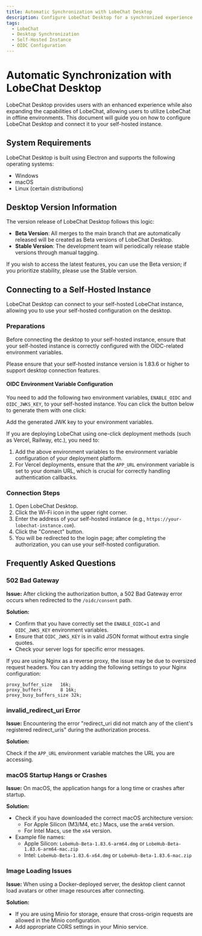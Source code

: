 ```yaml
---
title: Automatic Synchronization with LobeChat Desktop
description: Configure LobeChat Desktop for a synchronized experience
tags:
  - LobeChat
  - Desktop Synchronization
  - Self-Hosted Instance
  - OIDC Configuration
---
```


# Automatic Synchronization with LobeChat Desktop

LobeChat Desktop provides users with an enhanced experience while also expanding the capabilities of LobeChat, allowing users to utilize LobeChat in offline environments. This document will guide you on how to configure LobeChat Desktop and connect it to your self-hosted instance.

## System Requirements

LobeChat Desktop is built using Electron and supports the following operating systems:

- Windows
- macOS
- Linux (certain distributions)

## Desktop Version Information

The version release of LobeChat Desktop follows this logic:

- **Beta Version**: All merges to the main branch that are automatically released will be created as Beta versions of LobeChat Desktop.
- **Stable Version**: The development team will periodically release stable versions through manual tagging.

If you wish to access the latest features, you can use the Beta version; if you prioritize stability, please use the Stable version.

## Connecting to a Self-Hosted Instance

LobeChat Desktop can connect to your self-hosted LobeChat instance, allowing you to use your self-hosted configuration on the desktop.

### Preparations

Before connecting the desktop to your self-hosted instance, ensure that your self-hosted instance is correctly configured with the OIDC-related environment variables.

<Callout>
  Please ensure that your self-hosted instance version is 1.83.6 or higher to support desktop
  connection features.
</Callout>

#### OIDC Environment Variable Configuration

You need to add the following two environment variables, `ENABLE_OIDC` and `OIDC_JWKS_KEY`, to your self-hosted instance. You can click the button below to generate them with one click:

<OIDCJWKs />

Add the generated JWK key to your environment variables.

If you are deploying LobeChat using one-click deployment methods (such as Vercel, Railway, etc.), you need to:

1. Add the above environment variables to the environment variable configuration of your deployment platform.
2. For Vercel deployments, ensure that the `APP_URL` environment variable is set to your domain URL, which is crucial for correctly handling authentication callbacks.

### Connection Steps

1. Open LobeChat Desktop.
2. Click the Wi-Fi icon in the upper right corner.
3. Enter the address of your self-hosted instance (e.g., `https://your-lobechat-instance.com`).
4. Click the "Connect" button.
5. You will be redirected to the login page; after completing the authorization, you can use your self-hosted configuration.

## Frequently Asked Questions

### 502 Bad Gateway

**Issue:** After clicking the authorization button, a 502 Bad Gateway error occurs when redirected to the `/oidc/consent` path.

**Solution:**

- Confirm that you have correctly set the `ENABLE_OIDC=1` and `OIDC_JWKS_KEY` environment variables.
- Ensure that `OIDC_JWKS_KEY` is in valid JSON format without extra single quotes.
- Check your server logs for specific error messages.

If you are using Nginx as a reverse proxy, the issue may be due to oversized request headers. You can try adding the following settings to your Nginx configuration:

```nginx
proxy_buffer_size   16k;
proxy_buffers       8 16k;
proxy_busy_buffers_size 32k;
```

### invalid\_redirect\_uri Error

**Issue:** Encountering the error "redirect\_uri did not match any of the client's registered redirect\_uris" during the authorization process.

**Solution:**

Check if the `APP_URL` environment variable matches the URL you are accessing.

### macOS Startup Hangs or Crashes

**Issue:** On macOS, the application hangs for a long time or crashes after startup.

**Solution:**

- Check if you have downloaded the correct macOS architecture version:
  - For Apple Silicon (M3/M4, etc.) Macs, use the `arm64` version.
  - For Intel Macs, use the `x64` version.
- Example file names:
  - Apple Silicon: `LobeHub-Beta-1.83.6-arm64.dmg` or `LobeHub-Beta-1.83.6-arm64-mac.zip`
  - Intel: `LobeHub-Beta-1.83.6-x64.dmg` or `LobeHub-Beta-1.83.6-mac.zip`

### Image Loading Issues

**Issue:** When using a Docker-deployed server, the desktop client cannot load avatars or other image resources after connecting.

**Solution:**

- If you are using Minio for storage, ensure that cross-origin requests are allowed in the Minio configuration.
- Add appropriate CORS settings in your Minio service.
